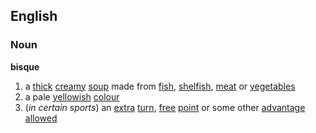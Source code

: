 ==English==
===Noun===
'''bisque'''
# a [[thick]] [[creamy]] [[soup]] made from [[fish]], [[shelfish]], [[meat]] or [[vegetable]]s
# a pale [[yellow]]ish [[colour]]
#(''in certain sports'') an [[extra]] [[turn]], [[free]] [[point]] or some other [[advantage]] [[allowed]]